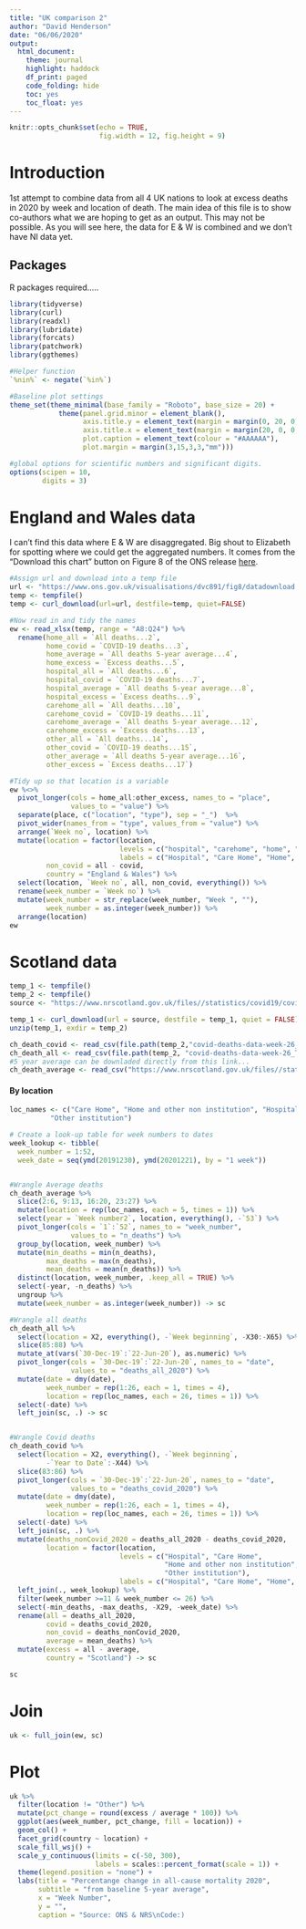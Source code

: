```yaml
---
title: "UK comparison 2"
author: "David Henderson"
date: "06/06/2020"
output: 
  html_document:
    theme: journal
    highlight: haddock
    df_print: paged
    code_folding: hide
    toc: yes
    toc_float: yes
---
```


```r
knitr::opts_chunk$set(echo = TRUE,
                      fig.width = 12, fig.height = 9)
```

# Introduction

1st attempt to combine data from all 4 UK nations to look at excess deaths in 2020 by week and location of death. The main idea of this file is to show co-authors what we are hoping to get as an output. This may not be possible. As you will see here, the data for E & W is combined and we don't have NI data yet. 

## Packages

R packages required.....

```r
library(tidyverse)
library(curl)
library(readxl)
library(lubridate)
library(forcats)
library(patchwork)
library(ggthemes)

#Helper function
`%nin%` <- negate(`%in%`)

#Baseline plot settings
theme_set(theme_minimal(base_family = "Roboto", base_size = 20) +
            theme(panel.grid.minor = element_blank(),
                  axis.title.y = element_text(margin = margin(0, 20, 0, 0)),
                  axis.title.x = element_text(margin = margin(20, 0, 0, 0)),
                  plot.caption = element_text(colour = "#AAAAAA"),
                  plot.margin = margin(3,15,3,3,"mm")))

#global options for scientific numbers and significant digits.          
options(scipen = 10,
        digits = 3)
```


# England and Wales data

I can't find this data where E & W are disaggregated. Big shout to Elizabeth for spotting where we could get the aggregated numbers. It comes from the "Download this chart" button on Figure 8 of the ONS release [here](https://www.ons.gov.uk/peoplepopulationandcommunity/birthsdeathsandmarriages/deaths/bulletins/deathsregisteredweeklyinenglandandwalesprovisional/weekending26june2020). 

```r
#Assign url and download into a temp file
url <- "https://www.ons.gov.uk/visualisations/dvc891/fig8/datadownload.xlsx"
temp <- tempfile()
temp <- curl_download(url=url, destfile=temp, quiet=FALSE)

#Now read in and tidy the names
ew <- read_xlsx(temp, range = "A8:Q24") %>% 
  rename(home_all = `All deaths...2`,
         home_covid = `COVID-19 deaths...3`,
         home_average = `All deaths 5-year average...4`,
         home_excess = `Excess deaths...5`,
         hospital_all = `All deaths...6`,
         hospital_covid = `COVID-19 deaths...7`,
         hospital_average = `All deaths 5-year average...8`,
         hospital_excess = `Excess deaths...9`,
         carehome_all = `All deaths...10`,
         carehome_covid = `COVID-19 deaths...11`,
         carehome_average = `All deaths 5-year average...12`,
         carehome_excess = `Excess deaths...13`,
         other_all = `All deaths...14`,
         other_covid = `COVID-19 deaths...15`,
         other_average = `All deaths 5-year average...16`,
         other_excess = `Excess deaths...17`)

#Tidy up so that location is a variable
ew %<>% 
  pivot_longer(cols = home_all:other_excess, names_to = "place",
               values_to = "value") %>% 
  separate(place, c("location", "type"), sep = "_")  %>% 
  pivot_wider(names_from = "type", values_from = "value") %>% 
  arrange(`Week no`, location) %>% 
  mutate(location = factor(location,
                           levels = c("hospital", "carehome", "home", "other"),
                           labels = c("Hospital", "Care Home", "Home", "Other")),
         non_covid = all - covid,
         country = "England & Wales") %>% 
  select(location, `Week no`, all, non_covid, everything()) %>%
  rename(week_number = `Week no`) %>%
  mutate(week_number = str_replace(week_number, "Week ", ""),
         week_number = as.integer(week_number)) %>% 
  arrange(location)
ew
```


# Scotland data

```r
temp_1 <- tempfile()
temp_2 <- tempfile()
source <- "https://www.nrscotland.gov.uk/files//statistics/covid19/covid-deaths-data-week-26.zip"

temp_1 <- curl_download(url = source, destfile = temp_1, quiet = FALSE)
unzip(temp_1, exdir = temp_2)

ch_death_covid <- read_csv(file.path(temp_2,"covid-deaths-data-week-26_Table 1 - COVID deaths.csv"), skip = 3)
ch_death_all <- read_csv(file.path(temp_2, "covid-deaths-data-week-26_Table 2 - All deaths.csv"), skip = 3)
#5 year average can be downladed directly from this link...
ch_death_average <- read_csv("https://www.nrscotland.gov.uk/files//statistics/covid19/weekly-deaths-by-location-2015-2019.csv", skip = 2)
```


#### By location


```r
loc_names <- c("Care Home", "Home and other non institution", "Hospital",
          "Other institution")

# Create a look-up table for week numbers to dates
week_lookup <- tibble(
  week_number = 1:52,
  week_date = seq(ymd(20191230), ymd(20201221), by = "1 week"))


#Wrangle Average deaths
ch_death_average %>% 
  slice(2:6, 9:13, 16:20, 23:27) %>% 
  mutate(location = rep(loc_names, each = 5, times = 1)) %>% 
  select(year = `Week number2`, location, everything(), -`53`) %>% 
  pivot_longer(cols = `1`:`52`, names_to = "week_number",
               values_to = "n_deaths") %>% 
  group_by(location, week_number) %>%
  mutate(min_deaths = min(n_deaths),
         max_deaths = max(n_deaths),
         mean_deaths = mean(n_deaths)) %>% 
  distinct(location, week_number, .keep_all = TRUE) %>% 
  select(-year, -n_deaths) %>% 
  ungroup %>% 
  mutate(week_number = as.integer(week_number)) -> sc

#Wrangle all deaths
ch_death_all %>% 
  select(location = X2, everything(), -`Week beginning`, -X30:-X65) %>% 
  slice(85:88) %>%  
  mutate_at(vars(`30-Dec-19`:`22-Jun-20`), as.numeric) %>% 
  pivot_longer(cols = `30-Dec-19`:`22-Jun-20`, names_to = "date",
               values_to = "deaths_all_2020") %>% 
  mutate(date = dmy(date),
         week_number = rep(1:26, each = 1, times = 4),
         location = rep(loc_names, each = 26, times = 1)) %>% 
  select(-date) %>% 
  left_join(sc, .) -> sc


#Wrangle Covid deaths
ch_death_covid %>% 
  select(location = X2, everything(), -`Week beginning`,
         -`Year to Date`:-X44) %>% 
  slice(83:86) %>%  
  pivot_longer(cols = `30-Dec-19`:`22-Jun-20`, names_to = "date",
               values_to = "deaths_covid_2020") %>% 
  mutate(date = dmy(date),
         week_number = rep(1:26, each = 1, times = 4),
         location = rep(loc_names, each = 26, times = 1)) %>% 
  select(-date) %>% 
  left_join(sc, .) %>% 
  mutate(deaths_nonCovid_2020 = deaths_all_2020 - deaths_covid_2020,
         location = factor(location,
                           levels = c("Hospital", "Care Home", 
                                      "Home and other non institution", 
                                      "Other institution"),
                           labels = c("Hospital", "Care Home", "Home", "Other"))) %>% 
  left_join(., week_lookup) %>% 
  filter(week_number >=11 & week_number <= 26) %>% 
  select(-min_deaths, -max_deaths, -X29, -week_date) %>% 
  rename(all = deaths_all_2020,
         covid = deaths_covid_2020,
         non_covid = deaths_nonCovid_2020,
         average = mean_deaths) %>% 
  mutate(excess = all - average,
         country = "Scotland") -> sc

sc
```


# Join

```r
uk <- full_join(ew, sc)
```

# Plot

```r
uk %>% 
  filter(location != "Other") %>% 
  mutate(pct_change = round(excess / average * 100)) %>% 
  ggplot(aes(week_number, pct_change, fill = location)) +
  geom_col() +
  facet_grid(country ~ location) +
  scale_fill_wsj() +
  scale_y_continuous(limits = c(-50, 300),
                     labels = scales::percent_format(scale = 1)) +
  theme(legend.position = "none") +
  labs(title = "Percentange change in all-cause mortality 2020",
       subtitle = "from baseline 5-year average",
       x = "Week Number",
       y = "",
       caption = "Source: ONS & NRS\nCode:)
```

